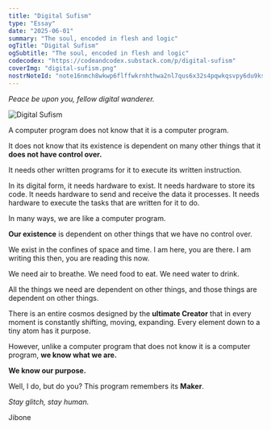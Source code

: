 ```yaml
---
title: "Digital Sufism"
type: "Essay"
date: "2025-06-01"
summary: "The soul, encoded in flesh and logic"
ogTitle: "Digital Sufism"
ogSubtitle: "The soul, encoded in flesh and logic"
codecodex: "https://codeandcodex.substack.com/p/digital-sufism"
coverImg: "digital-sufism.png"
nostrNoteId: "note16nmch8wkwp6flffwkrnhthwa2nl7qus6x32s4pqwkqsvpy6du9ksdwk93q"
---
```


_Peace be upon you, fellow digital wanderer._

![Digital Sufism](/imgs/essays/digital-sufism.png)

A computer program does not know that it is a computer program.

It does not know that its existence is dependent on many other things that it **does not have control over.**

It needs other written programs for it to execute its written instruction.

In its digital form, it needs hardware to exist. It needs hardware to store its code. It needs hardware to send and receive the data it processes. It needs hardware to execute the tasks that are written for it to do.

In many ways, we are like a computer program.

**Our existence** is dependent on other things that we have no control over.

We exist in the confines of space and time. I am here, you are there. I am writing this then, you are reading this now.

We need air to breathe. We need food to eat. We need water to drink.

All the things we need are dependent on other things, and those things are dependent on other things.

There is an entire cosmos designed by the **ultimate Creator** that in every moment is constantly shifting, moving, expanding. Every element down to a tiny atom has it purpose.

However, unlike a computer program that does not know it is a computer program, **we know what we are.**

**We know our purpose.**

Well, I do, but do you? This program remembers its **Maker**.

_Stay glitch, stay human._

Jibone

